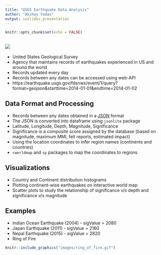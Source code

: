 ```yaml
---
title: "USGS Earthquake Data Analysis"
author: "Akshay Yadav"
output: ioslides_presentation
---
```


```r
knitr::opts_chunk$set(echo = FALSE)
```

## ![](images/usgs.png)
- United States Geological Survey
- Agency that maintains records of earthquakes experienced in US and around the world
- Records updated every day
- Records between any dates can be accessed using web-API
- https://earthquake.usgs.gov/fdsnws/event/1/query?format=geojson&starttime=2014-01-01&endtime=2014-01-02

## Data Format and Processing
- Records between any dates obtained in a [JSON](https://earthquake.usgs.gov/earthquakes/feed/v1.0/geojson_detail.php) format
- The JSON is converted into dataframe using `jsonlite` package
- Latitude, Longitude, Depth, Magnitude, Significance
- Significance is a composite score assigned by the database (based on magnitude, maximum MMI, felt reports, estimated impact)
- Using the location coordinates to infer region names (continents and countries)
- `rworldmap` and `sp` packages to map the coordinates to regions

## Visualizations
- Country and Continent distribution histograms
- Plotting continent-wise earthquakes on interactive world map
- Scatter plots to study the relationship of significance v/s depth and significance v/s magnitude

## Examples
- Indian Ocean Earthquake (2004) - sigValue = 2080
- Japan Earthquake (2011) - sigValue = 2160
- Nepal Earthquake (2015) - sigValue = 2820
- Ring of Fire

```r
knitr::include_graphics("images/ring_of_fire.gif")
```


